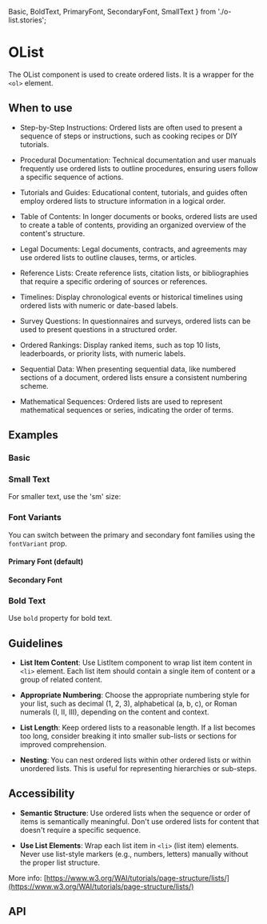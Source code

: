 
  Basic,
  BoldText,
  PrimaryFont,
  SecondaryFont,
  SmallText
} from './o-list.stories';

<Meta of={OList} />

# OList

The OList component is used to create ordered lists. It is a wrapper for the `<ol>` element.

## When to use

- Step-by-Step Instructions: Ordered lists are often used to present a sequence of steps or instructions, such
  as cooking recipes or DIY tutorials.

- Procedural Documentation: Technical documentation and user manuals frequently use ordered lists to outline procedures,
  ensuring users follow a specific sequence of actions.

- Tutorials and Guides: Educational content, tutorials, and guides often employ ordered lists to structure information
  in a logical order.

- Table of Contents: In longer documents or books, ordered lists are used to create a table of contents, providing
  an organized overview of the content's structure.

- Legal Documents: Legal documents, contracts, and agreements may use ordered lists to outline clauses, terms,
  or articles.

- Reference Lists: Create reference lists, citation lists, or bibliographies that require a specific ordering of sources
  or references.

- Timelines: Display chronological events or historical timelines using ordered lists with numeric or date-based labels.

- Survey Questions: In questionnaires and surveys, ordered lists can be used to present questions in a structured order.

- Ordered Rankings: Display ranked items, such as top 10 lists, leaderboards, or priority lists, with numeric labels.

- Sequential Data: When presenting sequential data, like numbered sections of a document, ordered lists ensure
  a consistent numbering scheme.

- Mathematical Sequences: Ordered lists are used to represent mathematical sequences or series, indicating the order
  of terms.

## Examples

### Basic

<Canvas of={Basic} />

### Small Text

For smaller text, use the 'sm' size:

<Canvas of={SmallText} />

### Font Variants

You can switch between the primary and secondary font families using the `fontVariant` prop.

#### Primary Font (default)

<Canvas of={PrimaryFont} />

#### Secondary Font

<Canvas of={SecondaryFont} />

### Bold Text

Use `bold` property for bold text.

## Guidelines

- **List Item Content**: Use ListItem component to wrap list item content in `<li>` element. Each list item should contain
  a single item of content or a group of related content.

- **Appropriate Numbering**: Choose the appropriate numbering style for your list, such as decimal (1, 2, 3),
  alphabetical (a, b, c), or Roman numerals (I, II, III), depending on the content and context.

- **List Length**: Keep ordered lists to a reasonable length. If a list becomes too long, consider breaking it into smaller
  sub-lists or sections for improved comprehension.

- **Nesting**: You can nest ordered lists within other ordered lists or within unordered lists. This is useful
  for representing hierarchies or sub-steps.

## Accessibility

- **Semantic Structure**: Use ordered lists when the sequence or order of items is semantically meaningful. Don't use
  ordered lists for content that doesn't require a specific sequence.

- **Use List Elements**: Wrap each list item in `<li>` (list item) elements. Never use list-style markers (e.g., numbers,
  letters) manually without the proper list structure.

More info: [https://www.w3.org/WAI/tutorials/page-structure/lists/](https://www.w3.org/WAI/tutorials/page-structure/lists/)

## API

<ArgTypes />
